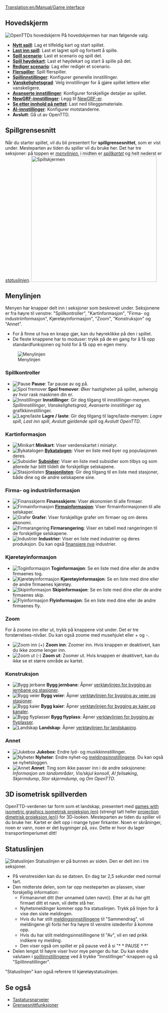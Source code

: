 [[Translation:en/Manual/Game interface]]
{{no/Innhold}}
==Hovedskjerm==
[[File:no/Mainscreen.png|frame|center|OpenTTDs hovedskjerm]]
På hovedskjermen har man følgende valg:
* '''[[no/Nytt spill|Nytt spill]]''': Lag et tilfeldig kart og start spillet.
* '''[[no/Last inn spill|Last inn spill]]''': Last et lagret spill og fortsett å spille.
* '''[[no/Scenario|Spill scenario]]''': Last et scenario og spill det.
* '''[[no/Høydekart|Spill høydekart]]''': Last et høydekart og start å spille på det.
* '''[[no/Rediger scenario|Rediger scenario]]''': Lag eller redigér et scenario.
* '''[[no/Flerspiller|Flerspiller]]''': Spill flerspiller.
* '''[[no/Spillinnstillinger|Spillinnstillinger]]''': Konfigurer generelle innstillinger.
* '''[[no/Vanskelighetsgrad|Vanskelighetsgrad]]''': Velg innstillinger for å gjøre spillet lettere eller vanskeligere.
* '''[[no/Avanserte innstillinger|Avanserte innstillinger]]''': Konfigurer forskjellige detaljer av spillet.
* '''[[no/NewGRF-innstillinger|NewGRF-innstillinger]]''': Legg til [[no/NewGRF|NewGRF-er]].
* '''[[no/Nettinnhold|Se etter innhold på nettet]]''': Last ned tilleggsmateriale.
* '''[[no/AI-innstillinger|AI-innstillinger]]''': Konfigurer motstanderne. 
* '''Avslutt''': Gå ut av OpenTTD.

==Spillgrensesnitt==
Når du starter spillet, vil du bli presentert for '''spillgrensesnittet''', som er vist under. Mesteparten av tiden du spiller vil du bruke her. Det har tre seksjoner: på toppen er ''[[#menylinjen|menylinjen]]'', i midten er ''[[#3d-isometrisk-spillverden|spillkartet]]'' og helt nederst er ''[[#statuslinjen|statuslinjen]]''.
[[File:en/Interface.png|thumb|none|400px|Spillskjermen]]

==Menylinjen==
Menyen har knapper delt inn i seksjoner som beskrevet under. Seksjonene er fra høyre til venstre: "Spillkontroller", "Kartinformasjon", "Firma- og industriinformasjon", Kjøretøyinformasjon", "Zoom", "Konstruksjon" og "Annet".
* For å finne ut hva en knapp gjør, kan du høyreklikke på den i spillet.
* De fleste knappene har to moduser: trykk på de en gang for å få opp standardfunksjonen og hold for å få opp en egen meny.
[[File:en/Menu bar.png|none|frame|Menylinjen]]

===Spillkontroller===
*[[File:en/Manual html m7fd3f2df.png|Pause]] '''Pause''': Tar pause av og på.
*[[File:en/Manual html m56d46b8f.png|Spol fremover]] '''Spol fremover''': Øker hastigheten på spillet, avhengig av hvor rask maskinen din er.
*[[File:en/Manual html md7ebe52.png|Innstillinger]] '''Innstillinger''': Gir deg tilgang til innstillinger-menyen. ''Spillinnstillinger'', ''Vanskelighetsgrad'', ''Avanserte innstillinger'' og grafikkinnstillinger.
*[[File:en/Manual html m3ad9dba5.png|Lagre/laste]] '''Lagre / laste''': Gir deg tilgang til lagre/laste-menyen: ''Lagre spill'', ''Last inn spill'', ''Avslutt gjeldende spill'' og ''Avslutt OpenTTD''.

===Kartinformasjon===
*[[File:en/Manual html m6cb2b7aa.png|Minikart]] '''Minikart''': Viser verdenskartet i miniatyr.
*[[File:en/Manual html m58c015ad.png|Bykatalogen]] '''[[no/Byer|By]]katalogen''': Viser en liste med byer og populasjonen deres.
*[[File:en/Manual html 54594ccb.png|Subsidier]] '''[[no/Subsidier|Subsidier]]''': Viser en liste med subsidier som tilbys og som allerede har blitt tildelt de forskjellige selskapene.
*[[File:en/Manual html m791b53c3.png|Stasjonlisten]] '''[[no/Stasjonlisten|Stasjonlisten]]''': Gir deg tilgang til en liste med stasjoner, både dine og de andre selskapene sine.

===Firma- og industriinformasjon===
*[[File:en/Manual html 63e6566d.png|Finansskjerm]] '''Finansskjerm''': Viser økonomien til alle firmaer.
*[[File:en/Manual html 12e20f5b.png|Firmainformasjon]] '''[[no/Firma|Firma]]informasjon''': Viser firmainformasjonen til alle selskaper.
*[[File:en/Manual html 36354981.png|Grafer]] '''Grafer''': Viser forskjellige grafer om firmaer og om deres økonomi.
*[[File:en/Manual html 2a553acb.png|Firmarangering]] '''Firmarangering''': Viser en tabell med rangeringen til de forskjellige selskapene.
*[[File:en/Manual html m4d6ba21e.png|Industrier]] '''Industrier''': Viser en liste med industrier og deres produksjon. Du kan også [[no/Industrier#finansiere-nye-industrier|finansiere nye]] industrier.

===Kjøretøyinformasjon===
*[[File:en/Manual html m16a497ce.png|Toginformasjon]] '''Toginformasjon''': Se en liste med dine eller de andre firmaenes tog.
*[[File:en/Manual html m3518e48c.png|Kjøretøyinformasjon]] '''Kjøretøyinformasjon''': Se en liste med dine eller de andre firmaenes kjøretøy.
*[[File:en/Manual html 53123a33.png|Skipinformasjon]] '''Skipinformasjon''': Se en liste med dine eller de andre firmaenes skip. 
*[[File:en/Manual html 442702e6.png|Flyinformasjon]] '''Flyinformasjon''': Se en liste med dine eller de andre firmaenes fly. 

===Zoom===
For å zoome inn eller ut, trykk på knappene vist under. Det er tre forstørrelses-nivåer. Du kan også zoome med musehjulet eller + og -. 
*[[File:en/Manual html 628b2aa3.png|Zoom inn (+)]] '''Zoom inn''': Zoomer inn. Hvis knappen er deaktivert, kan du ikke zoome lenger inn.
*[[File:en/Manual html m55168bcb.png|Zoom ut (-)]] '''Zoom ut''': Zoomer ut. Hvis knappen er deaktivert, kan du ikke se et større område av kartet.

===Konstruksjon===
*[[File:en/Manual html m772c5b23.png|Bygg jerbane]] '''Bygg jernbane''': Åpner [[no/Konstruer jernbane|verktøylinjen for bygging av jernbane og stasjoner]].
*[[File:en/Manual html ma6d6c8c.png|Bygg veier]] '''Bygg veier''': Åpner [[no/Konstruer veier|verktøylinjen for bygging av veier og stasjoner]].
*[[File:en/Manual html m2cc0c4cd.png|Bygg kaier]] '''Bygg kaier''': Åpner [[no/Konstruer kaier|verktøylinjen for bygging av kaier og kanaler]].
*[[File:en/Manual html 1ae92703.png|Bygg flyplasser]] '''Bygg flyplass''': Åpner [[no/Konstruer flyplasser|verktøylinjen for bygging av flyplasser]].
*[[File:en/Manual html m233f8633.png|Landskap]] '''Landskap''': Åpner [[no/Landskaping|verktøylinjen for landskaping]].

===Annet===
*[[File:en/Manual html m6a2249c4.png|Jukebox]] '''Jukebox''': Endre lyd- og musikkinnstillinger.
*[[File:en/Manual html 2a55c3aa.png|Nyheter]] '''Nyheter''': Endre nyhet-og [[en/Meldingsinnstillinger|meldingsinnstillingene]]. Du kan også se nyhetsloggen.
*[[File:en/Manual html 51cda05b.png|Annet]] '''Annet''': Ting som ikke passer inn i de andre seksjonene: ''Informasjon om landområder'', ''Vis/skjul konsoll'', ''AI feilsøking'', ''Skjermdump'', ''Stor skjermdump'', og ''Om OpenTTD''.

==3D isometrisk spillverden==
OpenTTD-verdenen tar form som et landskap, presentert med [https://www.wikipedia.org/wiki/Video games with isometric graphics isometrisk projeksjon (en)] (strengt tatt heller [https://www.wikipedia.org/wiki/dimetric projection dimetrisk projeksjon (en)]) for 3D-looken. Mesteparten av tiden du spiller vil du bruke her. Kartet er delt opp i mange typer firkanter. Noen er skråninger, noen er vann, noen er det bygninger på, osv. Dette er hvor du lager transportimperiumet ditt!

==Statuslinjen==
[[File:en/Status-bar.png|none|frame|Statuslinjen]]
Statuslinjen er på bunnen av siden. Den er delt inn i tre seksjoner. 
*På venstresiden kan du se datoen. En dag tar 2,5 sekunder med normal fart. 
*Den midterste delen, som tar opp mesteparten av plassen, viser forskjellig information:
**Firmanavnet ditt (her unnamed (uten navn)). Etter at du har gitt firmaet ditt et navn, vil dette stå her.
**Nyhetsmeldinger kommer opp fra statuslinjen. Trykk på linjen for å vise den siste meldingen.
**Hvis du har stilt [[no/Meldingsinnstillinger|meldingsinnstillingene]] til "Sammendrag", vil meldingene gli forbi her fra høyre til venstre istedenfor å komme opp.
**Hvis du har stilt meldingsinnstillingene til "Av", vil en rød prikk indikere ny melding.
**Den viser også om spillet er på pause ved å si "* * PAUSE * *"
*Delen lengst til høyre viser hvor mye penger du har. Du kan endre valutaen i [[no/Spillinnstillinger|spillinnstillingene]] ved å trykke "Innstillinger"-knappen og så "Spillinnstillinger".


"Statuslinjen" kan også referere til kjøretøystatuslinjen.

==Se også==
* [[no/Tastatursnarveier|Tastatursnarveier]]
* [[no/Grensesnittfunksjoner|Grensesnittfunksjoner]]